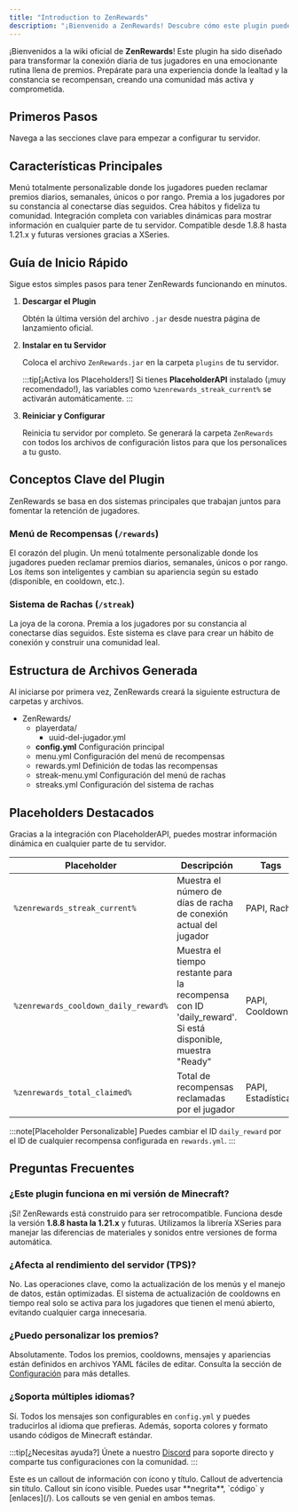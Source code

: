 ```yaml
---
title: "Introduction to ZenRewards"
description: "¡Bienvenido a ZenRewards! Descubre cómo este plugin puede transformar la lealtad de tus jugadores y potenciar la actividad en tu servidor."
---
```


¡Bienvenidos a la wiki oficial de **ZenRewards**! Este plugin ha sido diseñado para transformar la conexión diaria de tus jugadores en una emocionante rutina llena de premios. Prepárate para una experiencia donde la lealtad y la constancia se recompensan, creando una comunidad más activa y comprometida.

## Primeros Pasos

Navega a las secciones clave para empezar a configurar tu servidor.

<CardGrid>
  <LinkCard title="Instalación" href="02-install" description="Aprende a instalar ZenRewards en tu servidor" />
  <LinkCard title="Comandos" href="05-commands" description="Todos los comandos disponibles" />
  <LinkCard title="Menu" href="04-menu" description="Personaliza el menú de recompensas" />
  <LinkCard title="Placeholders" href="07-placeholders" description="Variables dinámicas con PlaceholderAPI" />
</CardGrid>

## Características Principales

<CardGrid>
  <Card title="Sistema de Recompensas" icon="gift">
    Menú totalmente personalizable donde los jugadores pueden reclamar premios diarios, semanales, únicos o por rango.
  </Card>
  
  <Card title="Sistema de Rachas" icon="star">
    Premia a los jugadores por su constancia al conectarse días seguidos. Crea hábitos y fideliza tu comunidad.
  </Card>
  
  <Card title="PlaceholderAPI" icon="puzzle">
    Integración completa con variables dinámicas para mostrar información en cualquier parte de tu servidor.
  </Card>
  
  <Card title="Multi-versión" icon="rocket">
    Compatible desde 1.8.8 hasta 1.21.x y futuras versiones gracias a XSeries.
  </Card>
</CardGrid>

## Guía de Inicio Rápido

Sigue estos simples pasos para tener ZenRewards funcionando en minutos.

<Steps>

1. **Descargar el Plugin**
   
   Obtén la última versión del archivo `.jar` desde nuestra página de lanzamiento oficial.

2. **Instalar en tu Servidor**
   
   Coloca el archivo `ZenRewards.jar` en la carpeta `plugins` de tu servidor.

   :::tip[¡Activa los Placeholders!]
   Si tienes **PlaceholderAPI** instalado (¡muy recomendado!), las variables como `%zenrewards_streak_current%` se activarán automáticamente.
   :::

3. **Reiniciar y Configurar**
   
   Reinicia tu servidor por completo. Se generará la carpeta `ZenRewards` con todos los archivos de configuración listos para que los personalices a tu gusto.

</Steps>

## Conceptos Clave del Plugin

ZenRewards se basa en dos sistemas principales que trabajan juntos para fomentar la retención de jugadores.

### Menú de Recompensas (`/rewards`)

El corazón del plugin. Un menú totalmente personalizable donde los jugadores pueden reclamar premios diarios, semanales, únicos o por rango. Los ítems son inteligentes y cambian su apariencia según su estado (disponible, en cooldown, etc.).

### Sistema de Rachas (`/streak`)

La joya de la corona. Premia a los jugadores por su constancia al conectarse días seguidos. Este sistema es clave para crear un hábito de conexión y construir una comunidad leal.

## Estructura de Archivos Generada

Al iniciarse por primera vez, ZenRewards creará la siguiente estructura de carpetas y archivos.

<FileTree>

- ZenRewards/
  - playerdata/
    - uuid-del-jugador.yml
  - **config.yml** Configuración principal
  - menu.yml Configuración del menú de recompensas
  - rewards.yml Definición de todas las recompensas
  - streak-menu.yml Configuración del menú de rachas
  - streaks.yml Configuración del sistema de rachas

</FileTree>

## Placeholders Destacados

Gracias a la integración con PlaceholderAPI, puedes mostrar información dinámica en cualquier parte de tu servidor.

| Placeholder | Descripción | Tags |
|-------------|-------------|------|
| `%zenrewards_streak_current%` | Muestra el número de días de racha de conexión actual del jugador | PAPI, Racha |
| `%zenrewards_cooldown_daily_reward%` | Muestra el tiempo restante para la recompensa con ID 'daily_reward'. Si está disponible, muestra "Ready" | PAPI, Cooldown |
| `%zenrewards_total_claimed%` | Total de recompensas reclamadas por el jugador | PAPI, Estadísticas |

:::note[Placeholder Personalizable]
Puedes cambiar el ID `daily_reward` por el ID de cualquier recompensa configurada en `rewards.yml`.
:::

## Preguntas Frecuentes

### ¿Este plugin funciona en mi versión de Minecraft?

¡Sí! ZenRewards está construido para ser retrocompatible. Funciona desde la versión **1.8.8 hasta la 1.21.x** y futuras. Utilizamos la librería XSeries para manejar las diferencias de materiales y sonidos entre versiones de forma automática.

### ¿Afecta al rendimiento del servidor (TPS)?

No. Las operaciones clave, como la actualización de los menús y el manejo de datos, están optimizadas. El sistema de actualización de cooldowns en tiempo real solo se activa para los jugadores que tienen el menú abierto, evitando cualquier carga innecesaria.

### ¿Puedo personalizar los premios?

Absolutamente. Todos los premios, cooldowns, mensajes y apariencias están definidos en archivos YAML fáciles de editar. Consulta la sección de [Configuración](03-config) para más detalles.

### ¿Soporta múltiples idiomas?

Sí. Todos los mensajes son configurables en `config.yml` y puedes traducirlos al idioma que prefieras. Además, soporta colores y formato usando códigos de Minecraft estándar.

:::tip[¿Necesitas ayuda?]
Únete a nuestro [Discord](https://discord.gg/zenforge) para soporte directo y comparte tus configuraciones con la comunidad.
:::

<Callout type="info" title="Información importante">
  Este es un callout de información con ícono y título.
</Callout>

<Callout type="warning">
  Callout de advertencia sin título.
</Callout>

<Callout type="success" title="¡Éxito!" icon={false}>
  Callout sin ícono visible.
</Callout>

<Callout type="danger" title="¡Cuidado!">
  Puedes usar **negrita**, `código` y [enlaces](/).
</Callout>

<Callout type="tip" title="Consejo Pro">
  Los callouts se ven genial en ambos temas.
</Callout>